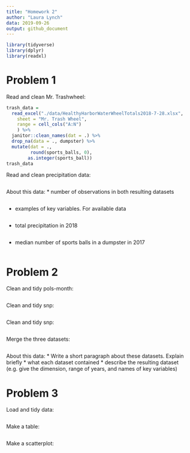 ```yaml
---
title: "Homework 2"
author: "Laura Lynch"
data: 2019-09-26
output: github_document
---
```


```r
library(tidyverse)
library(dplyr)
library(readxl)
```

# Problem 1
Read and clean Mr. Trashwheel:
```r
trash_data = 
  read_excel("./data/HealthyHarborWaterWheelTotals2018-7-28.xlsx",
    sheet = "Mr. Trash Wheel",
    range = cell_cols("A:N")
    ) %>% 
  janitor::clean_names(dat = .) %>% 
  drop_na(data = ., dumpster) %>% 
  mutate(dat = ., 
         round(sports_balls, 0),
        as.integer(sports_ball))
trash_data
```

Read and clean precipitation data:
```r
```

About this data:
* number of observations in both resulting datasets 
```r
```
* examples of key variables. For available data
```r
```
* total precipitation in 2018
```r
```
* median number of sports balls in a dumpster in 2017
```r
```

# Problem 2
Clean and tidy pols-month:
```r
```
Clean and tidy snp:
```r
```
Clean and tidy snp:
```r
```
Merge the three datasets:
```r
```
About this data:
* Write a short paragraph about these datasets. Explain briefly 
* what each dataset contained
* describe the resulting dataset (e.g. give the dimension, range of years, and names of key variables)

# Problem 3
Load and tidy data:
```r
```
Make a table:
```r
```
Make a scatterplot:
```r
```